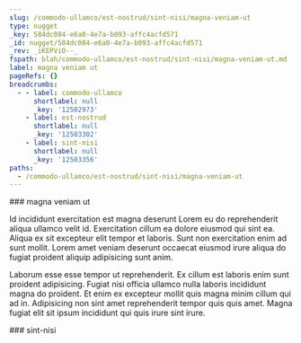 ```yaml
---
slug: /commodo-ullamco/est-nostrud/sint-nisi/magna-veniam-ut
type: nugget
_key: 584dc084-e6a0-4e7a-b093-affc4acfd571
_id: nugget/584dc084-e6a0-4e7a-b093-affc4acfd571
_rev: _iKEPViO--_
fspath: blah/commodo-ullamco/est-nostrud/sint-nisi/magna-veniam-ut.md
label: magna veniam ut
pageRefs: {}
breadcrumbs:
  - - label: commodo-ullamco
      shortlabel: null
      _key: '12502973'
    - label: est-nostrud
      shortlabel: null
      _key: '12503302'
    - label: sint-nisi
      shortlabel: null
      _key: '12503356'
paths:
  - /commodo-ullamco/est-nostrud/sint-nisi/magna-veniam-ut
---
```


<NuggetArea>
<Nugget slug="/commodo-ullamco/est-nostrud/sint-nisi/magna-veniam-ut" type="nugget" _key="584dc084-e6a0-4e7a-b093-affc4acfd571" _id="nugget/584dc084-e6a0-4e7a-b093-affc4acfd571" _rev="_iKEPViO--_" fspath="blah/commodo-ullamco/est-nostrud/sint-nisi/magna-veniam-ut.md" label="magna veniam ut" paths="/commodo-ullamco/est-nostrud/sint-nisi/magna-veniam-ut">
<NuggetBody>
### magna veniam ut

Id incididunt exercitation est magna deserunt Lorem eu do reprehenderit aliqua ullamco velit id. Exercitation cillum ea dolore eiusmod qui sint ea. Aliqua ex sit excepteur elit tempor et laboris. Sunt non exercitation enim ad sunt mollit. Lorem amet veniam deserunt occaecat eiusmod irure aliqua do fugiat proident aliquip adipisicing sunt anim.

Laborum esse esse tempor ut reprehenderit. Ex cillum est laboris enim sunt proident adipisicing. Fugiat nisi officia ullamco nulla laboris incididunt magna do proident. Et enim ex excepteur mollit quis magna minim cillum qui ad in. Adipisicing non sint amet reprehenderit tempor quis quis amet. Magna fugiat elit sit ipsum incididunt qui quis irure sint irure.

</NuggetBody>
<Breadcrumbs>
<Crumbs>
<Crumb _key="12502973" label="commodo-ullamco" /><Crumb _key="12503302" label="est-nostrud" /><Crumb _key="12503356" label="sint-nisi" />
</Crumbs>
</Breadcrumbs>
</Nugget>

<NuggetsInbound>
</NuggetsInbound>
<NuggetsOutbound>
</NuggetsOutbound>
</NuggetArea>
<PassagesInbound>
<Passage direction="inbound" type="passage" _key="12503356" _id="passage/12503356" _rev="_iKEPViK---" label="sint-nisi" passage="sint-nisi" fspath="blah/commodo-ullamco/est-nostrud/sint-nisi" paths="/commodo-ullamco/est-nostrud/sint-nisi" slug="/commodo-ullamco/est-nostrud/sint-nisi">
<NuggetBody>
### sint-nisi

</NuggetBody>
<Breadcrumbs>
<Crumbs>
<Crumb _key="12502973" label="commodo-ullamco" /><Crumb _key="12503302" label="est-nostrud" />
</Crumbs>
</Breadcrumbs>
</Passage>

</PassagesInbound>
<PassagesOutbound>
</PassagesOutbound>